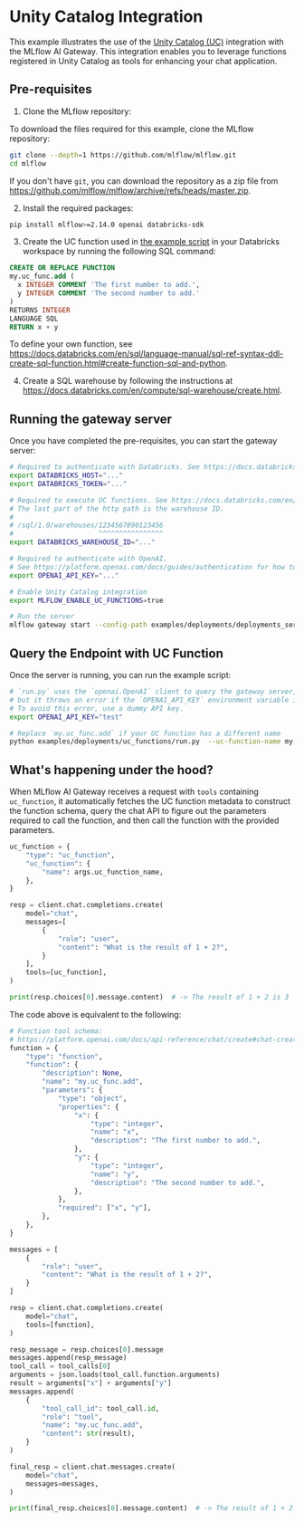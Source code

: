 # Unity Catalog Integration

This example illustrates the use of the [Unity Catalog (UC)](https://docs.databricks.com/en/data-governance/unity-catalog/index.html) integration with the MLflow AI Gateway.
This integration enables you to leverage functions registered in Unity Catalog as tools for enhancing your chat application.

## Pre-requisites

1. Clone the MLflow repository:

To download the files required for this example, clone the MLflow repository:

```bash
git clone --depth=1 https://github.com/mlflow/mlflow.git
cd mlflow
```

If you don't have `git`, you can download the repository as a zip file from https://github.com/mlflow/mlflow/archive/refs/heads/master.zip.

2. Install the required packages:

```bash
pip install mlflow>=2.14.0 openai databricks-sdk
```

3. Create the UC function used in [the example script](https://github.com/mlflow/mlflow/blob/master/examples/deployments/uc_functions/run.py) in your Databricks workspace by running the following SQL command:

```sql
CREATE OR REPLACE FUNCTION
my.uc_func.add (
  x INTEGER COMMENT 'The first number to add.',
  y INTEGER COMMENT 'The second number to add.'
)
RETURNS INTEGER
LANGUAGE SQL
RETURN x + y
```

To define your own function, see https://docs.databricks.com/en/sql/language-manual/sql-ref-syntax-ddl-create-sql-function.html#create-function-sql-and-python.

4. Create a SQL warehouse by following the instructions at https://docs.databricks.com/en/compute/sql-warehouse/create.html.

## Running the gateway server

Once you have completed the pre-requisites, you can start the gateway server:

```bash
# Required to authenticate with Databricks. See https://docs.databricks.com/en/dev-tools/auth/index.html#supported-authentication-types-by-databricks-tool-or-sdk for other authentication methods.
export DATABRICKS_HOST="..."
export DATABRICKS_TOKEN="..."

# Required to execute UC functions. See https://docs.databricks.com/en/integrations/compute-details.html#get-connection-details-for-a-databricks-compute-resource for how to get the http path of your warehouse.
# The last part of the http path is the warehouse ID.
#
# /sql/1.0/warehouses/1234567890123456
#                     ^^^^^^^^^^^^^^^^
export DATABRICKS_WAREHOUSE_ID="..."

# Required to authenticate with OpenAI.
# See https://platform.openai.com/docs/guides/authentication for how to get your API key.
export OPENAI_API_KEY="..."

# Enable Unity Catalog integration
export MLFLOW_ENABLE_UC_FUNCTIONS=true

# Run the server
mlflow gateway start --config-path examples/deployments/deployments_server/openai/config.yaml --port 7000
```

## Query the Endpoint with UC Function

Once the server is running, you can run the example script:

```bash
# `run.py` uses the `openai.OpenAI` client to query the gateway server,
# but it throws an error if the `OPENAI_API_KEY` environment variable is not set.
# To avoid this error, use a dummy API key.
export OPENAI_API_KEY="test"

# Replace `my.uc_func.add` if your UC function has a different name
python examples/deployments/uc_functions/run.py  --uc-function-name my.uc_func.add
```

## What's happening under the hood?

When MLflow AI Gateway receives a request with `tools` containing `uc_function`, it automatically fetches the UC function metadata to construct the function schema,
query the chat API to figure out the parameters required to call the function, and then call the function with the provided parameters.

```python
uc_function = {
    "type": "uc_function",
    "uc_function": {
        "name": args.uc_function_name,
    },
}

resp = client.chat.completions.create(
    model="chat",
    messages=[
        {
            "role": "user",
            "content": "What is the result of 1 + 2?",
        }
    ],
    tools=[uc_function],
)

print(resp.choices[0].message.content)  # -> The result of 1 + 2 is 3
```

The code above is equivalent to the following:

```python
# Function tool schema:
# https://platform.openai.com/docs/api-reference/chat/create#chat-create-tools
function = {
    "type": "function",
    "function": {
        "description": None,
        "name": "my.uc_func.add",
        "parameters": {
            "type": "object",
            "properties": {
                "x": {
                    "type": "integer",
                    "name": "x",
                    "description": "The first number to add.",
                },
                "y": {
                    "type": "integer",
                    "name": "y",
                    "description": "The second number to add.",
                },
            },
            "required": ["x", "y"],
        },
    },
}

messages = [
    {
        "role": "user",
        "content": "What is the result of 1 + 2?",
    }
]

resp = client.chat.completions.create(
    model="chat",
    tools=[function],
)

resp_message = resp.choices[0].message
messages.append(resp_message)
tool_call = tool_calls[0]
arguments = json.loads(tool_call.function.arguments)
result = arguments["x"] + arguments["y"]
messages.append(
    {
        "tool_call_id": tool_call.id,
        "role": "tool",
        "name": "my.uc_func.add",
        "content": str(result),
    }
)

final_resp = client.chat.messages.create(
    model="chat",
    messages=messages,
)

print(final_resp.choices[0].message.content)  # -> The result of 1 + 2 is 3
```
